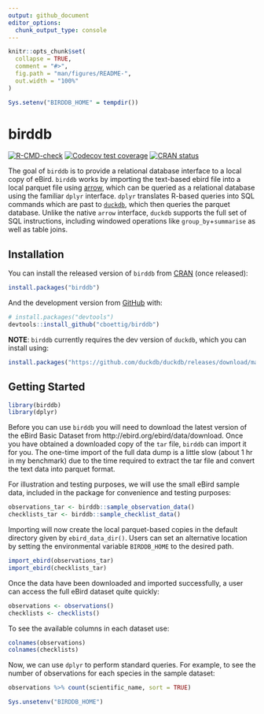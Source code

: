 ```yaml
---
output: github_document
editor_options: 
  chunk_output_type: console
---
```


<!-- README.md is generated from README.Rmd. Please edit that file -->

```r
knitr::opts_chunk$set(
  collapse = TRUE,
  comment = "#>",
  fig.path = "man/figures/README-",
  out.width = "100%"
)

Sys.setenv("BIRDDB_HOME" = tempdir())
```

# birddb

<!-- badges: start -->
[![R-CMD-check](https://github.com/cboettig/birddb/workflows/R-CMD-check/badge.svg)](https://github.com/cboettig/birddb/actions)
[![Codecov test coverage](https://codecov.io/gh/cboettig/birddb/branch/main/graph/badge.svg)](https://codecov.io/gh/cboettig/birddb?branch=main)
[![CRAN status](https://www.r-pkg.org/badges/version/birddb)](https://CRAN.R-project.org/package=birddb)
<!-- badges: end -->

The goal of `birddb` is to provide a relational database interface to a local copy of eBird.  `birddb` works by importing the text-based ebird file into a local parquet file using [arrow](https://cran.r-project.org/package=arrow), which can be queried as a relational database using the familiar `dplyr` interface.
`dplyr` translates R-based queries into SQL commands which are past to [`duckdb`](https://duckdb.org), which then queries the parquet database. Unlike the native `arrow` interface, `duckdb` supports the full set of SQL instructions, including windowed operations like `group_by`+`summarise` as well as table joins.


## Installation

You can install the released version of `birddb` from [CRAN](https://CRAN.R-project.org) (once released):

``` r
install.packages("birddb")
```

And the development version from [GitHub](https://github.com/) with:

``` r
# install.packages("devtools")
devtools::install_github("cboettig/birddb")
```

**NOTE**: `birddb` currently requires the dev version of `duckdb`, which you can install using:

```r
install.packages("https://github.com/duckdb/duckdb/releases/download/master-builds/duckdb_r_src.tar.gz", repos = NULL)
```



## Getting Started

```r
library(birddb)
library(dplyr)
```

Before you can use `birddb` you will need to download the latest version of the eBird Basic Dataset from http://ebird.org/ebird/data/download.
Once you have obtained a downloaded copy of the `tar` file, `birddb` can import it for you. The one-time import of the full data dump is a little slow (about 1 hr in my benchmark) due to the time required to extract the tar file and convert the text data into parquet format.

For illustration and testing purposes, we will use the small eBird sample data, included in the package for convenience and testing purposes:

```r
observations_tar <- birddb::sample_observation_data()
checklists_tar <- birddb::sample_checklist_data()
```

Importing will now create the local parquet-based copies in the default directory given by `ebird_data_dir()`.
Users can set an alternative location by setting the environmental variable `BIRDDB_HOME` to the desired path.

```r
import_ebird(observations_tar)
import_ebird(checklists_tar)
```

Once the data have been downloaded and imported successfully, a user can access the full eBird dataset quite quickly:

```r
observations <- observations()
checklists <- checklists()
```

To see the available columns in each dataset use:

```r
colnames(observations)
colnames(checklists)
```

Now, we can use `dplyr` to perform standard queries. For example, to see the number of observations for each species in the sample dataset:

```r
observations %>% count(scientific_name, sort = TRUE)
```


```r
Sys.unsetenv("BIRDDB_HOME")
```
